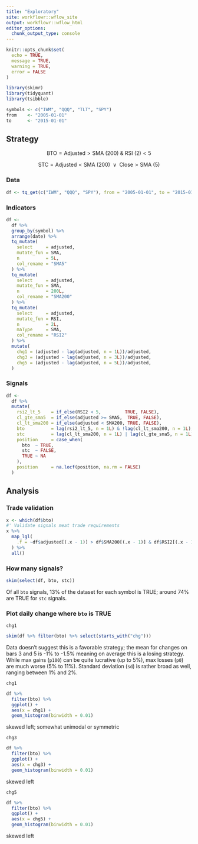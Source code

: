 ```yaml
---
title: "Exploratory"
site: workflowr::wflow_site
output: workflowr::wflow_html
editor_options: 
  chunk_output_type: console
---
```


```r
knitr::opts_chunk$set(
  echo = TRUE, 
  message = TRUE, 
  warning = TRUE, 
  error = FALSE
)
```

```r
library(skimr)
library(tidyquant)
library(tsibble)
```

```r
symbols <- c("IWM", "QQQ", "TLT", "SPY")
from    <- "2005-01-01"
to      <- "2015-01-01"
```

## Strategy

$$ \text{BTO} = \text{Adjusted} > \text{SMA (200) } \& \text{ RSI (2)} < 5 $$

$$ \text{STC} = \text{Adjusted} < \text{SMA (200) } \vee \text{ Close} > \text{SMA (5)} $$

### Data

```r
df <- tq_get(c("IWM", "QQQ", "SPY"), from = "2005-01-01", to = "2015-01-01")
```

### Indicators

```r
df <- 
  df %>% 
  group_by(symbol) %>% 
  arrange(date) %>% 
  tq_mutate(
    select     = adjusted, 
    mutate_fun = SMA, 
    n          = 5L, 
    col_rename = "SMA5"
  ) %>% 
  tq_mutate(
    select     = adjusted, 
    mutate_fun = SMA, 
    n          = 200L, 
    col_rename = "SMA200"
  ) %>% 
  tq_mutate(
    select     = adjusted, 
    mutate_fun = RSI, 
    n          = 2L, 
    maType     = SMA, 
    col_rename = "RSI2"
  ) %>% 
  mutate(
    chg1 = (adjusted - lag(adjusted, n = 1L))/adjusted, 
    chg3 = (adjusted - lag(adjusted, n = 3L))/adjusted, 
    chg5 = (adjusted - lag(adjusted, n = 5L))/adjusted, 
  )
```

### Signals

```r
df <- 
  df %>% 
  mutate(
    rsi2_lt_5    = if_else(RSI2 < 5,         TRUE, FALSE), 
    cl_gte_sma5  = if_else(adjusted >= SMA5,  TRUE, FALSE), 
    cl_lt_sma200 = if_else(adjusted < SMA200, TRUE, FALSE), 
    bto          = lag(rsi2_lt_5, n = 1L) & !lag(cl_lt_sma200, n = 1L),
    stc          = lag(cl_lt_sma200, n = 1L) | lag(cl_gte_sma5, n = 1L),
    position     = case_when(
      bto  ~ TRUE, 
      stc  ~ FALSE, 
      TRUE ~ NA
    ), 
    position     = na.locf(position, na.rm = FALSE)
  )
```

## Analysis

### Trade validation

```r
x <- which(df$bto)
#' Validate signals meat trade requirements
x %>% 
  map_lgl(
    .f = ~df$adjusted[(.x - 1)] > df$SMA200[(.x - 1)] & df$RSI2[(.x - 1)] < 5
  ) %>% 
  all()
```

### How many signals?

```r
skim(select(df, bto, stc))
```

Of all `bto` signals, 13% of the dataset for each symbol is TRUE; around 74% are TRUE for `stc` signals.

### Plot daily change where `bto` is TRUE

`chg1`

```r
skim(df %>% filter(bto) %>% select(starts_with("chg")))
```

Data doesn't suggest this is a favorable strategy; the mean for changes on bars 3 and 5 is -1% to -1.5% meaning on average this is a losing strategy. While max gains (`p100`) can be quite lucrative (up to 5%), max losses (`p0`) are much worse (5% to 11%). Standard deviation (`sd`) is rather broad as well, ranging between 1% and 2%.

`chg1`

```r
df %>% 
  filter(bto) %>% 
  ggplot() + 
  aes(x = chg1) + 
  geom_histogram(binwidth = 0.01)
```

skewed left; somewhat unimodal or symmetric

`chg3`

```r
df %>% 
  filter(bto) %>% 
  ggplot() + 
  aes(x = chg3) + 
  geom_histogram(binwidth = 0.01)
```

skewed left

`chg5`

```r
df %>% 
  filter(bto) %>% 
  ggplot() + 
  aes(x = chg5) + 
  geom_histogram(binwidth = 0.01)
```

skewed left


